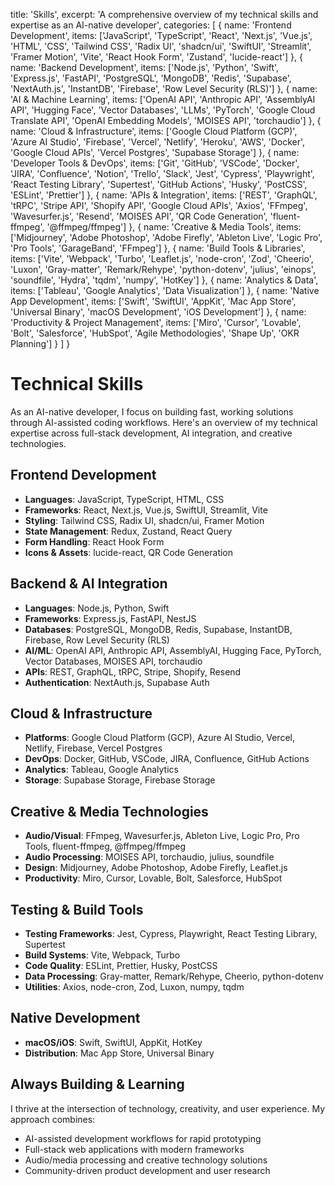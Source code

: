   title: 'Skills',
  excerpt: 'A comprehensive overview of my technical skills and expertise as an AI-native developer',
  categories: [
    {
      name: 'Frontend Development',
      items: ['JavaScript', 'TypeScript', 'React', 'Next.js', 'Vue.js', 'HTML', 'CSS', 'Tailwind CSS', 'Radix UI', 'shadcn/ui', 'SwiftUI', 'Streamlit', 'Framer Motion', 'Vite', 'React Hook Form', 'Zustand', 'lucide-react']
    },
    {
      name: 'Backend Development',
      items: ['Node.js', 'Python', 'Swift', 'Express.js', 'FastAPI', 'PostgreSQL', 'MongoDB', 'Redis', 'Supabase', 'NextAuth.js', 'InstantDB', 'Firebase', 'Row Level Security (RLS)']
    },
    {
      name: 'AI & Machine Learning',
      items: ['OpenAI API', 'Anthropic API', 'AssemblyAI API', 'Hugging Face', 'Vector Databases', 'LLMs', 'PyTorch', 'Google Cloud Translate API', 'OpenAI Embedding Models', 'MOISES API', 'torchaudio']
    },
    {
      name: 'Cloud & Infrastructure',
      items: ['Google Cloud Platform (GCP)', 'Azure AI Studio', 'Firebase', 'Vercel', 'Netlify', 'Heroku', 'AWS', 'Docker', 'Google Cloud APIs', 'Vercel Postgres', 'Supabase Storage']
    },
    {
      name: 'Developer Tools & DevOps',
      items: ['Git', 'GitHub', 'VSCode', 'Docker', 'JIRA', 'Confluence', 'Notion', 'Trello', 'Slack', 'Jest', 'Cypress', 'Playwright', 'React Testing Library', 'Supertest', 'GitHub Actions', 'Husky', 'PostCSS', 'ESLint', 'Prettier']
    },
    {
      name: 'APIs & Integration',
      items: ['REST', 'GraphQL', 'tRPC', 'Stripe API', 'Shopify API', 'Google Cloud APIs', 'Axios', 'FFmpeg', 'Wavesurfer.js', 'Resend', 'MOISES API', 'QR Code Generation', 'fluent-ffmpeg', '@ffmpeg/ffmpeg']
    },
    {
      name: 'Creative & Media Tools',
      items: ['Midjourney', 'Adobe Photoshop', 'Adobe Firefly', 'Ableton Live', 'Logic Pro', 'Pro Tools', 'GarageBand', 'FFmpeg']
    },
    {
      name: 'Build Tools & Libraries',
      items: ['Vite', 'Webpack', 'Turbo', 'Leaflet.js', 'node-cron', 'Zod', 'Cheerio', 'Luxon', 'Gray-matter', 'Remark/Rehype', 'python-dotenv', 'julius', 'einops', 'soundfile', 'Hydra', 'tqdm', 'numpy', 'HotKey']
    },
    {
      name: 'Analytics & Data',
      items: ['Tableau', 'Google Analytics', 'Data Visualization']
    },
    {
      name: 'Native App Development',
      items: ['Swift', 'SwiftUI', 'AppKit', 'Mac App Store', 'Universal Binary', 'macOS Development', 'iOS Development']
    },
    {
      name: 'Productivity & Project Management',
      items: ['Miro', 'Cursor', 'Lovable', 'Bolt', 'Salesforce', 'HubSpot', 'Agile Methodologies', 'Shape Up', 'OKR Planning']
    }
  ]
}

# Technical Skills

As an AI-native developer, I focus on building fast, working solutions through AI-assisted coding workflows. Here's an overview of my technical expertise across full-stack development, AI integration, and creative technologies.

## Frontend Development

- **Languages**: JavaScript, TypeScript, HTML, CSS
- **Frameworks**: React, Next.js, Vue.js, SwiftUI, Streamlit, Vite
- **Styling**: Tailwind CSS, Radix UI, shadcn/ui, Framer Motion
- **State Management**: Redux, Zustand, React Query
- **Form Handling**: React Hook Form
- **Icons & Assets**: lucide-react, QR Code Generation

## Backend & AI Integration

- **Languages**: Node.js, Python, Swift
- **Frameworks**: Express.js, FastAPI, NestJS
- **Databases**: PostgreSQL, MongoDB, Redis, Supabase, InstantDB, Firebase, Row Level Security (RLS)
- **AI/ML**: OpenAI API, Anthropic API, AssemblyAI, Hugging Face, PyTorch, Vector Databases, MOISES API, torchaudio
- **APIs**: REST, GraphQL, tRPC, Stripe, Shopify, Resend
- **Authentication**: NextAuth.js, Supabase Auth

## Cloud & Infrastructure

- **Platforms**: Google Cloud Platform (GCP), Azure AI Studio, Vercel, Netlify, Firebase, Vercel Postgres
- **DevOps**: Docker, GitHub, VSCode, JIRA, Confluence, GitHub Actions
- **Analytics**: Tableau, Google Analytics
- **Storage**: Supabase Storage, Firebase Storage

## Creative & Media Technologies

- **Audio/Visual**: FFmpeg, Wavesurfer.js, Ableton Live, Logic Pro, Pro Tools, fluent-ffmpeg, @ffmpeg/ffmpeg
- **Audio Processing**: MOISES API, torchaudio, julius, soundfile
- **Design**: Midjourney, Adobe Photoshop, Adobe Firefly, Leaflet.js
- **Productivity**: Miro, Cursor, Lovable, Bolt, Salesforce, HubSpot

## Testing & Build Tools

- **Testing Frameworks**: Jest, Cypress, Playwright, React Testing Library, Supertest
- **Build Systems**: Vite, Webpack, Turbo
- **Code Quality**: ESLint, Prettier, Husky, PostCSS
- **Data Processing**: Gray-matter, Remark/Rehype, Cheerio, python-dotenv
- **Utilities**: Axios, node-cron, Zod, Luxon, numpy, tqdm

## Native Development

- **macOS/iOS**: Swift, SwiftUI, AppKit, HotKey
- **Distribution**: Mac App Store, Universal Binary

## Always Building & Learning

I thrive at the intersection of technology, creativity, and user experience. My approach combines:
- AI-assisted development workflows for rapid prototyping
- Full-stack web applications with modern frameworks
- Audio/media processing and creative technology solutions
- Community-driven product development and user research
